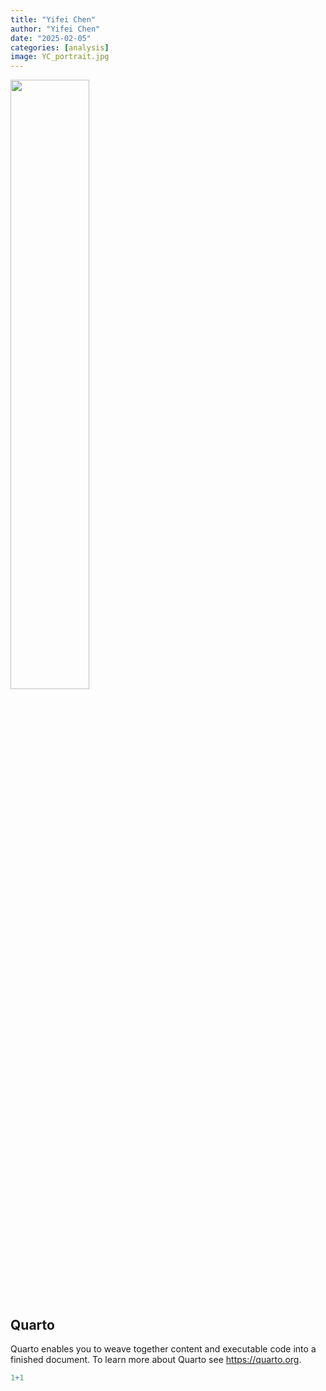 ```yaml
---
title: "Yifei Chen"
author: "Yifei Chen"
date: "2025-02-05"
categories: [analysis]
image: YC_portrait.jpg
---
```


![](YC_portrait.jpg){width="50%"}

## Quarto

Quarto enables you to weave together content and executable code into a finished document. To learn more about Quarto see <https://quarto.org>.

```r
1+1
```
